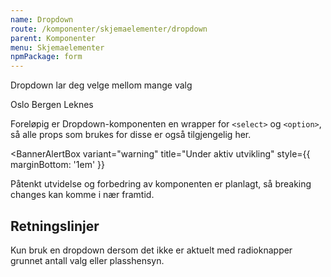 ```yaml
---
name: Dropdown
route: /komponenter/skjemaelementer/dropdown
parent: Komponenter
menu: Skjemaelementer
npmPackage: form
---
```



<PageHeader>Dropdown lar deg velge mellom mange valg</PageHeader>

<Playground>
  <Dropdown>
    <DropdownItem>Oslo</DropdownItem>
    <DropdownItem>Bergen</DropdownItem>
    <DropdownItem>Leknes</DropdownItem>
  </Dropdown>
</Playground>

Foreløpig er Dropdown-komponenten en wrapper for `<select>` og `<option>`, så alle props som brukes for disse er også tilgjengelig her.

<BannerAlertBox
  variant="warning"
  title="Under aktiv utvikling"
  style={{ marginBottom: '1em' }}
>
  Påtenkt utvidelse og forbedring av komponenten er planlagt, så breaking
  changes kan komme i nær framtid.
</BannerAlertBox>

<ImportStatement imports="Dropdown" />
<Props of={Dropdown} />

## Retningslinjer

Kun bruk en dropdown dersom det ikke er aktuelt med radioknapper grunnet antall valg eller plasshensyn.
